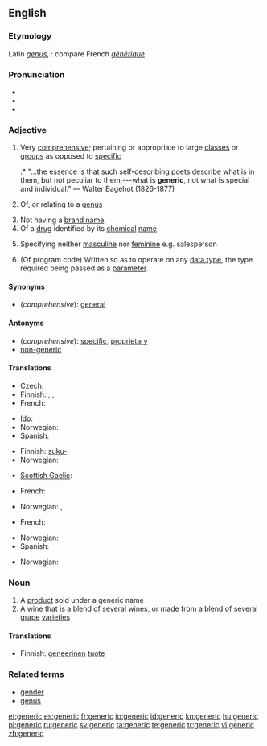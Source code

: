 ==English==
{{wikipedia}}
{{rfap}}

===Etymology===
Latin ''[[genus]]'', {{term|generis||race, kind}}: compare French ''[[générique]]''.

===Pronunciation===
* {{IPA|/dʒɪˈnɛɹɪk/}}
* {{audio|en-us-generic.ogg|Audio (US)}}
* {{rhymes|ɛrɪk}}

===Adjective===
{{en-adj}}

# Very [[comprehensive]]; pertaining or appropriate to large [[class]]es or [[group]]s as opposed to [[specific]]
#:* "...the essence is that such self-describing poets describe what is in them, but not peculiar to them,---what is '''generic''', not what is special and individual." &mdash; Walter Bagehot (1826-1877)
# {{biology}} Of, or relating to a [[genus]] {{italbrac|not comparable}}
# Not having a [[brand name]]
# Of a [[drug]] identified by its [[chemical]] [[name]]
# {{grammar}} Specifying neither [[masculine]] nor [[feminine]] e.g. salesperson
# {{computing}} (Of program code) Written so as to operate on any [[data type]], the type required being passed as a [[parameter]].

====Synonyms====
* (''comprehensive''): [[general]]

====Antonyms====
* (''comprehensive''): [[specific]], [[proprietary]]
* [[non-generic]]

====Translations====
{{trans-top|Very comprehensive}}
* Czech: {{t|cs|vseobecny}}
* Finnish: {{t+|fi|yleinen}}, {{t-|fi|yleis-}}, {{t-|fi|geneerinen}}
* French: {{t+|fr|g&eacute;n&eacute;rique}}
{{trans-mid}}
* [[Ido]]: {{t+|io|generala|xs=Ido}}
* Norwegian: {{t-|no|generisk}}
* Spanish: {{t|es|genérico}}
{{trans-bottom}}

{{trans-top|Of, or relating to a genus}}
* Finnish: [[suku-]]
* Norwegian: {{t-|no|generisk}}
{{trans-mid}}
* [[Scottish Gaelic]]: {{t-|gd|gneitheach|xs=Scottish Gaelic}}
{{trans-bottom}}

{{trans-top|Not having a brand name}}
* French: {{t+|fr|g&eacute;n&eacute;rique}}
{{trans-mid}}
* Norwegian: {{t|no|merkelo/s}}, {{t-|no|generisk}}
{{trans-bottom}}

{{trans-top|Of a drug identified by its chemical name}}
* French: {{t+|fr|g&eacute;n&eacute;rique}}
{{trans-mid}}
* Norwegian: {{t-|no|generisk}}
* Spanish: {{t|es|genérico}}
{{trans-bottom}}

{{trans-top|Specifying neither masculine nor feminine e.g. salesperson}}
* Norwegian: {{t|no|kjo/nnsno/ytral}}
{{trans-mid}}
{{trans-bottom}}

===Noun===
{{en-noun}}

# A [[product]] sold under a generic name
# A [[wine]] that is a [[blend]] of several wines, or made from a blend of several [[grape]] [[varieties]]

====Translations====
{{trans-top|A product sold under a generic name}}
* Finnish: [[geneerinen]] [[tuote]]
{{trans-mid}}
{{trans-bottom}}

{{trans-top|A wine that is a blend of several wines, or made from a blend of several grape varieties}}
{{trans-mid}}
{{trans-bottom}}

===Related terms===
* [[gender]]
* [[genus]]

[[et:generic]]
[[es:generic]]
[[fr:generic]]
[[io:generic]]
[[id:generic]]
[[kn:generic]]
[[hu:generic]]
[[pl:generic]]
[[ru:generic]]
[[sv:generic]]
[[ta:generic]]
[[te:generic]]
[[tr:generic]]
[[vi:generic]]
[[zh:generic]]